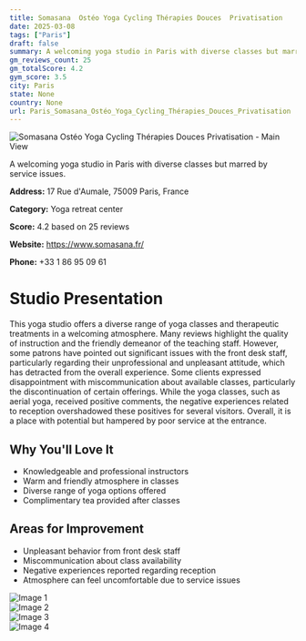 ```yaml
---
title: Somasana  Ostéo Yoga Cycling Thérapies Douces  Privatisation
date: 2025-03-08
tags: ["Paris"]  
draft: false
summary: A welcoming yoga studio in Paris with diverse classes but marred by service issues.
gm_reviews_count: 25
gm_totalScore: 4.2
gym_score: 3.5
city: Paris
state: None
country: None
url: Paris_Somasana_Ostéo_Yoga_Cycling_Thérapies_Douces_Privatisation
---
```


<div className="aspect-[16/9] relative my-8">
  <img 
    src="https://lh5.googleusercontent.com/p/AF1QipOd1wSqPdek3TgLoJ74yd5qQx-tWHRFkystN4gS=w1920-h1080-k-no"
    alt="Somasana  Ostéo Yoga Cycling Thérapies Douces  Privatisation - Main View"
    className="object-cover absolute inset-0 w-full h-full rounded-lg"
  />
</div>

A welcoming yoga studio in Paris with diverse classes but marred by service issues.

**Address:** 17 Rue d'Aumale, 75009 Paris, France

**Category:** Yoga retreat center

**Score:** 4.2 based on 25 reviews

**Website:** https://www.somasana.fr/

**Phone:** +33 1 86 95 09 61

# Studio Presentation

This yoga studio offers a diverse range of yoga classes and therapeutic treatments in a welcoming atmosphere. Many reviews highlight the quality of instruction and the friendly demeanor of the teaching staff. However, some patrons have pointed out significant issues with the front desk staff, particularly regarding their unprofessional and unpleasant attitude, which has detracted from the overall experience. Some clients expressed disappointment with miscommunication about available classes, particularly the discontinuation of certain offerings. While the yoga classes, such as aerial yoga, received positive comments, the negative experiences related to reception overshadowed these positives for several visitors. Overall, it is a place with potential but hampered by poor service at the entrance.

## Why You'll Love It

- Knowledgeable and professional instructors
- Warm and friendly atmosphere in classes
- Diverse range of yoga options offered
- Complimentary tea provided after classes

## Areas for Improvement

- Unpleasant behavior from front desk staff
- Miscommunication about class availability
- Negative experiences reported regarding reception
- Atmosphere can feel uncomfortable due to service issues

<div className="grid grid-cols-1 xl:grid-cols-2 gap-4 my-8">
<div className="aspect-[4/3] relative"><img src="https://lh3.googleusercontent.com/p/AF1QipPesdFDGn9LWzEIXM-ZGVzhLNZQOkjvcYr5JhRD=w1920-h1080-k-no" alt="Image 1" className="object-cover absolute inset-0 w-full h-full rounded-lg" /></div>
<div className="aspect-[4/3] relative"><img src="https://lh5.googleusercontent.com/p/AF1QipNmplJxb5NpvB-2OG95gi1D00k3zWBRvZlfk_2i=w1920-h1080-k-no" alt="Image 2" className="object-cover absolute inset-0 w-full h-full rounded-lg" /></div>
<div className="aspect-[4/3] relative"><img src="https://lh5.googleusercontent.com/p/AF1QipP8e4OJH6cbSsNIBcemzqg_tBjWUV_GpgfTPW-9=w1920-h1080-k-no" alt="Image 3" className="object-cover absolute inset-0 w-full h-full rounded-lg" /></div>
<div className="aspect-[4/3] relative"><img src="https://lh5.googleusercontent.com/p/AF1QipPENV_xJHBInBEvnpNrVi-yo83tVyQtlvKEZLv7=w1920-h1080-k-no" alt="Image 4" className="object-cover absolute inset-0 w-full h-full rounded-lg" /></div>
</div>